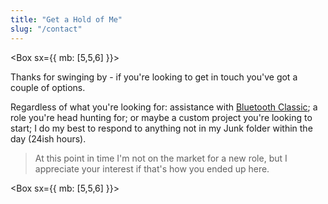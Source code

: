 ```yaml
---
title: "Get a Hold of Me"
slug: "/contact"
---
```



<Box sx={{ mb: [5,5,6] }}>

Thanks for swinging by - if you're looking to get in touch you've got a couple of options.   

Regardless of what you're looking for: assistance with [Bluetooth Classic](https://kenjdavidson.com/react-native-bluetooth-classic); a role you're head hunting for; or maybe a custom project you're looking to start; I do my best to respond to anything not in my Junk folder within the day (24ish hours).

> At this point in time I'm not on the market for a new role, but I appreciate your interest if that's how you ended up here.

</Box>

<Box sx={{ mb: [5,5,6] }}>

<Title text="Shoot me an Email" />

Probably the best way to get a hold of me is to toss me an [email](mailto:ken.j.davidson@live.ca).  If it gets through to my phone I'll do my best to get back to you within the day.

</Box>

<Box sx={{ mb: [5,5,6] }}>

<Title text="Linked In"/>

I'm not overly active on Linked In - but it's a pretty good (and consistently updated) reference for my professional experience.  Feel free to connect with me [@kenjdavidson](https://linkedin.com/kenjdavidson) if you'd like to work together on something.

</Box>

<Box sx={{ mb: [5,5,6] }}>

<Title text="Follow me on Github"/>

I try to post anything I'm currently working on at [https://github.com/kenjdavidson](https://github.com/kenjdavidson).  This will include:

- Projects
- Online Courses
- Random things I need to save

</Box>

<Box sx={{ mb: [5,5,6] }}>

<Title text="I'm not an Influencer"/>

I don't have much of a social media presence:

- [@kenjdavidson](https://instagram.com/kenjdavidson) on Instagram

</Box>